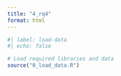 ```yaml
---
title: "4_rq4"
format: html
---
```


```r
#| label: load-data
#| echo: false

# Load required libraries and data
source("0_load_data.R")
```

